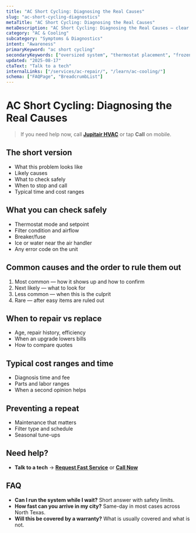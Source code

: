 ```yaml
---
title: "AC Short Cycling: Diagnosing the Real Causes"
slug: "ac-short-cycling-diagnostics"
metaTitle: "AC Short Cycling: Diagnosing the Real Causes"
metaDescription: "AC Short Cycling: Diagnosing the Real Causes — clear steps, practical fixes, and when to call a pro in North Texas."
category: "AC & Cooling"
subcategory: "Symptoms & Diagnostics"
intent: "Awareness"
primaryKeyword: "ac short cycling"
secondaryKeywords: ["oversized system", "thermostat placement", "frozen coil", "pressure switches"]
updated: "2025-08-17"
ctaText: "Talk to a tech"
internalLinks: ["/services/ac-repair/", "/learn/ac-cooling/"]
schema: ["FAQPage", "BreadcrumbList"]
---
```

# AC Short Cycling: Diagnosing the Real Causes

> If you need help now, call **[Jupitair HVAC](/contact)** or tap **Call** on mobile.

## The short version
- What this problem looks like
- Likely causes
- What to check safely
- When to stop and call
- Typical time and cost ranges

## What you can check safely
- Thermostat mode and setpoint
- Filter condition and airflow
- Breaker/fuse
- Ice or water near the air handler
- Any error code on the unit

## Common causes and the order to rule them out
1. Most common — how it shows up and how to confirm
2. Next likely — what to look for
3. Less common — when this is the culprit
4. Rare — after easy items are ruled out

## When to repair vs replace
- Age, repair history, efficiency
- When an upgrade lowers bills
- How to compare quotes

## Typical cost ranges and time
- Diagnosis time and fee
- Parts and labor ranges
- When a second opinion helps

## Preventing a repeat
- Maintenance that matters
- Filter type and schedule
- Seasonal tune-ups

## Need help?
- **Talk to a tech** → **[Request Fast Service](/contact)** or **[Call Now](tel:+1-XXX-XXX-XXXX)**

## FAQ
- **Can I run the system while I wait?** Short answer with safety limits.
- **How fast can you arrive in my city?** Same-day in most cases across North Texas.
- **Will this be covered by a warranty?** What is usually covered and what is not.
